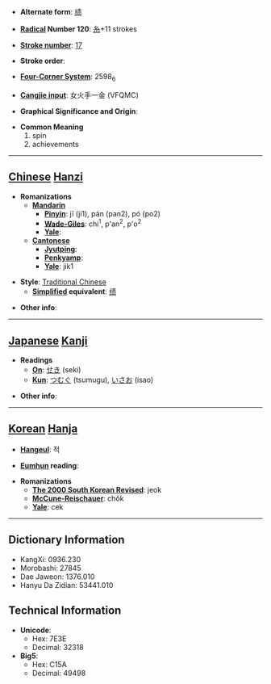 * '''Alternate form''': [[绩]]

* '''[[Wiktionary:Chinese radical index| Radical]] Number 120''': [[Wiktionary:Chinese radical index 糸|糸]]+11 strokes

* '''[[Wiktionary:Chinese total strokes index|Stroke number]]''': [[Wiktionary:Chinese total strokes index 17|17]]

* '''Stroke order''': 

* '''[[Wiktionary:Chinese four corner index|Four-Corner System]]''': 2598<sub>6</sub>

* '''[[Wiktionary:Chinese Cangjie index|Cangjie input]]''': 女火手一金 (VFQMC)

* '''Graphical Significance and Origin''': 

* '''Common Meaning'''
*#spin
*# achievements


----

== [[Chinese]] [[Hanzi]] ==

* '''Romanizations'''
** '''[[Mandarin]]'''
*** '''[[Pinyin]]''': jī (ji1), pán (pan2), pó (po2)
*** '''[[Wade-Giles]]''': chi<sup>1</sup>, p'an<sup>2</sup>, p'o<sup>2</sup>
*** '''[[Yale]]''': 
** '''[[Cantonese]]'''
*** '''[[Jyutping]]''':
*** '''[[Penkyamp]]''': 
*** '''[[Yale]]''': jik1

* '''Style''': [[Traditional Chinese]] 
** '''[[Simplified Chinese|Simplified]] equivalent''': [[绩]]

* '''Other info''': 

----

== [[Japanese]] [[Kanji]] ==

* '''Readings'''
** '''[[On]]''': [[せき]] (seki)
** '''[[Kun]]''': [[つむぐ]] (tsumugu), [[いさお]] (isao)

* '''Other info''':  

----

== [[Korean]] [[Hanja]] ==

* '''[[Hangeul]]''': 적

* '''[[Eumhun]] reading''': 

* '''Romanizations'''
** '''[[The 2000 South Korean Revised Romanization|The 2000 South Korean Revised]]''': jeok
** '''[[McCune-Reischauer]]''': chŏk
** '''[[Yale]]''': cek

----

== Dictionary Information ==

* KangXi: 0936.230
* Morobashi: 27845
* Dae Jaweon: 1376.010
* Hanyu Da Zidian: 53441.010

== Technical Information ==

* '''Unicode''':
** Hex: 7E3E
** Decimal: 32318
* '''Big5''':
** Hex: C15A
** Decimal: 49498